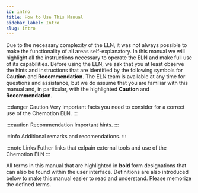 ```yaml
---
id: intro
title: How to Use This Manual
sidebar_label: Intro
slug: intro
---
```


Due to the necessary complexity of the ELN, it was not always possible to make the functionality of all areas self-explanatory. In this manual we will highlight all the instructions necessary to operate the ELN and make full use of its capabilities. Before using the ELN, we ask that you at least observe the hints and instructions that are identified by the following symbols for <b>Caution</b> and <b>Recommendation</b>. The ELN team is available at any time for questions and assistance, but we do assume that you are familiar with this manual and, in particular, with the highlighted <b>Caution</b> and <b>Recommendation</b>.

:::danger Caution
Very important facts you need to consider for a correct use of the Chemotion ELN.
:::

:::caution Recommendation
Important hints.
:::

:::info
Additional remarks and recomendations.
:::

:::note Links
Futher links that exlpain external tools and use of the Chemotion ELN
:::

All terms in this manual that are highlighted in <b> bold </b> form designations that can also be found within the user interface.
Definitions are also introduced below to make this manual easier to read and understand. Please memorize the defined terms.

